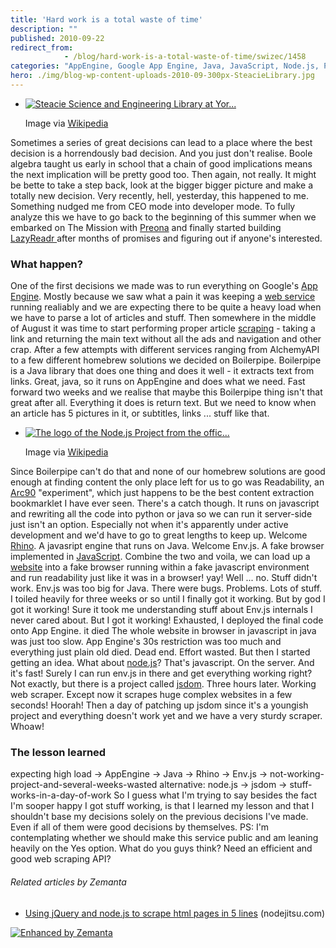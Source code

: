 ```yaml
---
title: 'Hard work is a total waste of time'
description: ""
published: 2010-09-22
redirect_from: 
            - /blog/hard-work-is-a-total-waste-of-time/swizec/1458
categories: "AppEngine, Google App Engine, Java, JavaScript, Node.js, Programming, Uncategorized"
hero: ./img/blog-wp-content-uploads-2010-09-300px-SteacieLibrary.jpg
---
```

- [![Steacie Science and Engineering Library at Yor...](./img/blog-wp-content-uploads-2010-09-300px-SteacieLibrary.jpg "Steacie Science and Engineering Library at Yor...")](http://commons.wikipedia.org/wiki/File:SteacieLibrary.jpg)

  Image via [Wikipedia](http://commons.wikipedia.org/wiki/File:SteacieLibrary.jpg)

Sometimes a series of great decisions can lead to a place where the best decision is a horrendously bad decision. And you just don&#x27;t realise. Boole algebra taught us early in school that a chain of good implications means the next implication will be pretty good too. Then again, not really. It might be bette to take a step back, look at the bigger bigger picture and make a totally new decision. Very recently, hell, yesterday, this happened to me. Something nudged me from CEO mode into developer mode. To fully analyze this we have to go back to the beginning of this summer when we embarked on The Mission with [Preona](http://preona.net/) and finally started building [LazyReadr ](http://lazyreadr.com/)after months of promises and figuring out if anyone&#x27;s interested.

### What happen?

One of the first decisions we made was to run everything on Google&#x27;s [App Engine](http://code.google.com/appengine/ "Google App Engine"). Mostly because we saw what a pain it was keeping a [web service](http://en.wikipedia.org/wiki/Web_service "Web service") running realiably and we are expecting there to be quite a heavy load when we have to parse a lot of articles and stuff. Then somewhere in the middle of August it was time to start performing proper article [scraping](http://en.wikipedia.org/wiki/Web_scraping "Web scraping") - taking a link and returning the main text without all the ads and navigation and other crap. After a few attempts with different services ranging from AlchemyAPI to a few different homebrew solutions we decided on Boilerpipe. Boilerpipe is a Java library that does one thing and does it well - it extracts text from links. Great, java, so it runs on AppEngine and does what we need. Fast forward two weeks and we realise that maybe this Boilerpipe thing isn&#x27;t that great after all. Everything it does is return text. But we need to know when an article has 5 pictures in it, or subtitles, links ... stuff like that.

- [![The logo of the Node.js Project from the offic...](./img/blog-wp-content-uploads-2010-09-300px-NodeJS.png "The logo of the Node.js Project from the offic...")](http://commons.wikipedia.org/wiki/File:NodeJS.png)

  Image via [Wikipedia](http://commons.wikipedia.org/wiki/File:NodeJS.png)

Since Boilerpipe can&#x27;t do that and none of our homebrew solutions are good enough at finding content the only place left for us to go was Readability, an [Arc90](http://www.arc90.com/ "Arc90") &quot;experiment&quot;, which just happens to be the best content extraction bookmarklet I have ever seen. There&#x27;s a catch though. It runs on javascript and rewriting all the code into python or java so we can run it server-side just isn&#x27;t an option. Especially not when it&#x27;s apparently under active development and we&#x27;d have to go to great lengths to keep up. Welcome [Rhino](http://www.mozilla.org/rhino/ "Rhino (JavaScript engine)"). A javasript engine that runs on Java. Welcome Env.js. A fake browser implemented in [JavaScript](http://en.wikipedia.org/wiki/JavaScript "JavaScript"). Combine the two and voila, we can load up a [website](http://en.wikipedia.org/wiki/Website "Website") into a fake browser running within a fake javascript environment and run readability just like it was in a browser! yay! Well ... no. Stuff didn&#x27;t work. Env.js was too big for Java. There were bugs. Problems. Lots of stuff. I toiled heavily for three weeks or so until I finally got it working. But by god I got it working! Sure it took me understanding stuff about Env.js internals I never cared about. But I got it working! Exhausted, I deployed the final code onto App Engine. it died The whole website in browser in javascript in java was just too slow. App Engine&#x27;s 30s restriction was too much and everything just plain old died. Dead end. Effort wasted. But then I started getting an idea. What about [node.js](http://nodejs.org/ "Node.js")? That&#x27;s javascript. On the server. And it&#x27;s fast! Surely I can run env.js in there and get everything working right? Not exactly, but there is a project called [jsdom](http://github.com/tmpvar/jsdom). Three hours later. Working web scraper. Except now it scrapes huge complex websites in a few seconds! Hoorah! Then a day of patching up jsdom since it&#x27;s a youngish project and everything doesn&#x27;t work yet and we have a very sturdy scraper. Whoaw!

### The lesson learned

expecting high load -&gt; AppEngine -&gt; Java -&gt; Rhino -&gt; Env.js -&gt; not-working-project-and-several-weeks-wasted alternative: node.js -&gt; jsdom -&gt; stuff-works-in-a-day-of-work So I guess what I&#x27;m trying to say besides the fact I&#x27;m sooper happy I got stuff working, is that I learned my lesson and that I shouldn&#x27;t base my decisions solely on the previous decisions I&#x27;ve made. Even if all of them were good decisions by themselves. PS: I&#x27;m contemplating whether we should make this service public and am leaning heavily on the Yes option. What do you guys think? Need an efficient and good web scraping API?

###### Related articles by Zemanta

- [Using jQuery and node.js to scrape html pages in 5 lines](http://blog.nodejitsu.com/jsdom-jquery-in-5-lines-on-nodejs) (nodejitsu.com)

[![Enhanced by Zemanta](http://img.zemanta.com/zemified_e.png?x-id=4671db4b-1c09-4cc2-9c53-825c17a80c65)](http://www.zemanta.com/ "Enhanced by Zemanta")
